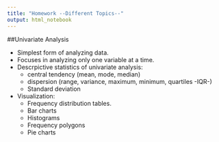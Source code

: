 ```yaml
---
title: "Homework --Different Topics--"
output: html_notebook
---
```


##Univariate Analysis

  - Simplest form of analyzing data.
  - Focuses in analyzing only one variable at a time.
  - Descrpictive statistics of univariate analysis:
    - central tendency (mean, mode, median)
    - dispersion (range, variance, maximum, minimum, quartiles -IQR-)
    - Standard deviation
  - Visualization:
    - Frequency distribution tables.
    - Bar charts
    - Histograms
    - Frequency polygons
    - Pie charts
  